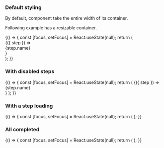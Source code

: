 
<Meta title="Design system/StepsProgress" component={StepsProgress} />

### Default styling

By default, component take the entire width of its container.

Following example has a resizable container.

<Canvas>
  <Story name="Default">
    {() => {
      const [focus, setFocus] = React.useState(null);
      return (
        <div style={{ resize: 'horizontal', padding: '15px', overflow: 'auto', width: '80%', maxWidth: '95%' }}>
          <StepsProgress
            steps={[{ name: 'BUY POTATOES' }, { name: 'COOK POTATOES' }, { name: 'EAT POTATOES' }]}
            focus={focus}
            onStepSelect={setFocus}
          >
            {({ step }) => <div style={{ textAlign: 'center' }}>{step.name}</div>}
          </StepsProgress>
        </div>
      );
    }}
  </Story>
</Canvas>

### With disabled steps

<Canvas>
  <Story name="Disabled Steps">
    {() => {
      const [focus, setFocus] = React.useState(null);
      return (
        <StepsProgress
          steps={[
            { name: 'BUY POTATOES' },
            { name: 'COOK POTATOES' },
            { name: 'EAT POTATOES' },
            { name: 'THEN START AGAIN' },
          ]}
          disabledStepNames={['THEN START AGAIN']}
          focus={focus}
          onStepSelect={setFocus}
        >
          {({ step }) => <div style={{ textAlign: 'center' }}>{step.name}</div>}
        </StepsProgress>
      );
    }}
  </Story>
</Canvas>

### With a step loading

<Canvas>
  <Story name="Step Loading">
    {() => {
      const [focus, setFocus] = React.useState(null);
      return (
        <StepsProgress
          steps={[{ name: 'a' }, { name: 'b' }, { name: 'c' }, { name: 'd' }, { name: 'e' }, { name: 'f' }]}
          loadingStep={{ name: 'c' }}
          focus={focus}
          onStepSelect={setFocus}
        />
      );
    }}
  </Story>
</Canvas>

### All completed

<Canvas>
  <Story name="All Completed">
    {() => {
      const [focus, setFocus] = React.useState(null);
      return (
        <StepsProgress
          steps={[{ name: 'BUY POTATOES' }, { name: 'COOK POTATOES' }, { name: 'EAT POTATOES' }]}
          onStepSelect={setFocus}
          allCompleted
        />
      );
    }}
  </Story>
</Canvas>
